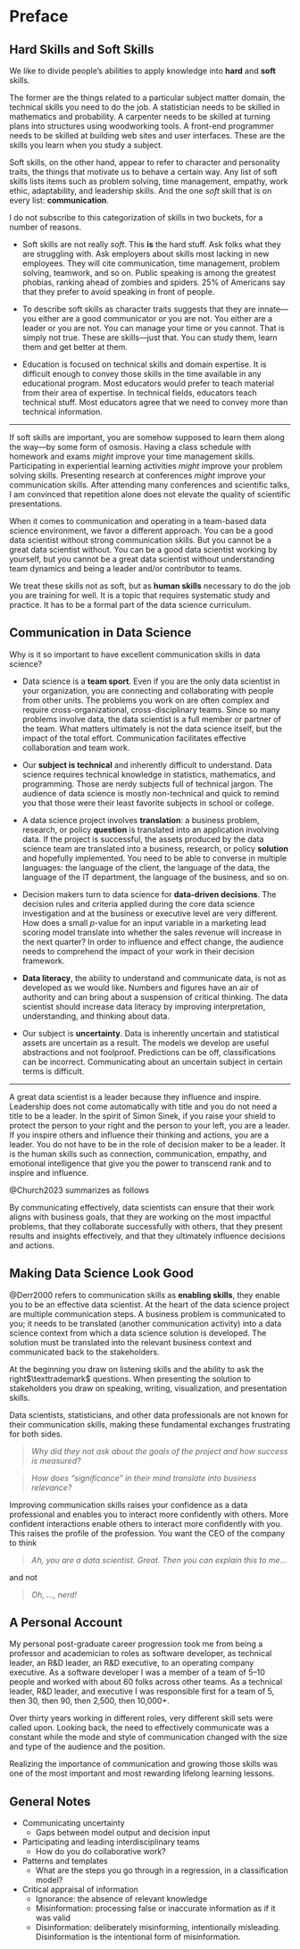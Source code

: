 # Preface {.unnumbered}


## Hard Skills and Soft Skills

We like to divide people's abilities to apply knowledge into **hard** and **soft**
skills. 

The former are the things related to a particular subject matter domain,
the technical skills you need to do the job. A statistician needs to be skilled 
in mathematics and probability. A carpenter needs to be skilled at turning
plans into structures using woodworking tools. A front-end programmer
needs to be skilled at building web sites and user interfaces. These are the skills
you learn when you study a subject.

Soft skills, on the other hand, appear to refer to character and personality traits, 
the things that motivate us to behave a certain way. Any list of soft skills 
lists items such as problem solving, time management, empathy, work ethic,
adaptability, and leadership skills. And the one *soft* skill that is on every list: 
**communication**.

I do not subscribe to this categorization of skills in two buckets, for a number
of reasons.

* Soft skills are not really *soft*. This **is** the hard stuff. Ask folks what they
are struggling with. Ask employers about skills most lacking in new employees. 
They will cite communication, time management, problem solving, teamwork, and so on. 
Public speaking is among the greatest phobias, ranking ahead of zombies and spiders. 
25\% of Americans say that they prefer to avoid speaking in front of people.

* To describe soft skills as character traits suggests that they are innate---you 
either are a good communicator or you are not. You either are a leader or you
are not. You can manage your time or you cannot. That is simply not true. These are
skills---just that. You can study them, learn them and get better at them. 

* Education is focused on technical skills and domain expertise. It is difficult
enough to convey those skills in the time available in any educational program.
Most educators would prefer to teach material from their area of expertise. In 
technical fields, educators teach technical stuff. Most educators agree that we
need to convey more than technical information.

---

If soft skills are important, you are somehow supposed to learn them along
the way---by some form of osmosis. Having a class schedule with homework and exams 
*might* improve your time management skills. Participating in experiential learning 
activities *might* improve your problem solving skills. Presenting research at 
conferences *might* improve your communication skills. After attending many 
conferences and scientific talks, I am convinced that repetition alone does not 
elevate the quality of scientific presentations.

When it comes to communication and operating in a team-based data science environment, 
we favor a different approach. You can be a good data scientist without strong 
communication skills. But you cannot be a great data scientist without. You can
be a good data scientist working by yourself, but you cannot be a great data
scientist without understanding team dynamics and being a leader and/or 
contributor to teams. 

We treat these skills not as soft, but as **human skills** necessary to do the
job you are training for well. It is a topic that requires systematic study
and practice. It has to be a formal part of the data science curriculum.

## Communication in Data Science

Why is it so important to have excellent communication skills in data science?

* Data science is a **team sport**. Even if you are the only data scientist in your
organization, you are connecting and collaborating with people from other units.
The problems you work on are often complex and require cross-organizational, 
cross-disciplinary teams. Since so many problems involve data, the data scientist 
is a full member or partner of the team. What matters ultimately is not the data 
science itself, but the impact of the total effort. Communication facilitates 
effective collaboration and team work.

* Our **subject is technical** and inherently difficult to understand. Data science
requires technical knowledge in statistics, mathematics, and programming. Those
are nerdy subjects full of technical jargon. The audience of data science is 
mostly non-technical and quick to remind you that those were their least favorite
subjects in school or college.

* A data science project involves **translation**: a business problem, research, or 
policy **question** is translated into an application involving data. If the project
is successful, the assets produced by the data science team are translated into
a business, research, or policy **solution** and hopefully implemented. You need to 
be able to converse in multiple languages: the language of the client, the language
of the data, the language of the IT department, the language of the business,
and so on.

* Decision makers turn to data science for **data-driven decisions**. The decision
rules and criteria applied during the core data science investigation and at
the business or executive level are very different. How does a small $p$-value for an 
input variable in a marketing lead scoring model translate into whether the 
sales revenue will increase in the next quarter? In order to influence and effect
change, the audience needs to comprehend the impact of your work in their decision
framework.

* **Data literacy**, the ability to understand and communicate data, is not as 
developed as we would like. Numbers and figures have an air of authority and can 
bring about a suspension of critical thinking. The data scientist should increase
data literacy by improving interpretation, understanding, and thinking about 
data.

* Our subject is **uncertainty**. Data is inherently uncertain and statistical assets
are uncertain as a result. The models we develop are useful abstractions and
not foolproof. Predictions can be off, classifications can be incorrect. 
Communicating about an uncertain subject in certain terms is difficult.

--- 

A great data scientist is a leader because they influence and inspire. Leadership
does not come automatically with title and you do not need a title to be a leader.
In the spirit of Simon Sinek, if you raise your shield to protect the person
to your right and the person to your left, you are a leader. If you inspire others and 
influence their thinking and actions, you are a leader. You do not have to be
in the role of decision maker to be a leader. It is the human skills such as connection, 
communication, empathy, and emotional intelligence that give you the power to 
transcend rank and to inspire and influence.

@Church2023 summarizes as follows

:::{.quote}
By communicating effectively, data scientists can ensure that their work aligns
with business goals, that they are working on the most impactful problems, that 
they collaborate successfully with others, that they present results and insights 
effectively, and that they ultimately influence decisions and actions.
:::

## Making Data Science Look Good

@Derr2000 refers to communication skills as **enabling skills**, they enable you 
to be an effective data scientist. At the heart of the data science project are
multiple communication steps. A business problem is communicated to you; it
needs to be translated (another communication activity) into a data science 
context from which a data science solution is developed. The solution must be
translated into the relevant business context and communicated back to the 
stakeholders. 

At the beginning you draw on listening skills and the ability to ask the 
right$\texttrademark$ questions. When presenting the solution to stakeholders
you draw on speaking, writing, visualization, and presentation skills.

Data scientists, statisticians, and other data professionals are not known for
their communication skills, making these fundamental exchanges frustrating for
both sides. 

>*Why did they not ask about the goals of the project and how success
is measured?*

>*How does "significance" in their mind translate into business relevance?*

Improving communication skills raises your confidence as a data professional
and enables you to interact more confidently with others. More confident interactions
enable others to interact more confidently with you. This raises the profile of
the profession. You want the CEO of the company to think

>*Ah, you are a data scientist. Great. Then you can explain this to me...*

and not

>*Oh, ..., nerd!*

## A Personal Account

My personal post-graduate career progression took me from being a professor and academician
to roles as software developer, as technical leader, an R\&D leader, an
R\&D executive, to an operating company executive. As a software developer I was a 
member of a team of 5--10 people and worked with about 60 folks across other teams.
As a technical leader, R\&D leader, and executive I was responsible first for a team of 5, 
then 30, then 90, then 2,500, then 10,000+. 

Over thirty years working in different roles, very different skill sets were 
called upon. Looking back, the need to effectively communicate was a constant
while the mode and style of communication changed with the size and type of the 
audience and the position.

Realizing the importance of communication and growing those skills was one of the
most important and most rewarding lifelong learning lessons.





## General Notes

* Communicating uncertainty
    * Gaps between model output and decision input
    
    
* Participating and leading interdisciplinary teams
    * How do you do collaborative work?

* Patterns and templates
    * What are the steps you go through in a regression, in a classification
    model?
    
* Critical appraisal of information
    * Ignorance: the absence of relevant knowledge
    * Misinformation: processing false or inaccurate information as if it was valid
    * Disinformation: deliberately misinforming, intentionally misleading. Disinformation
    is the intentional form of misinformation.
